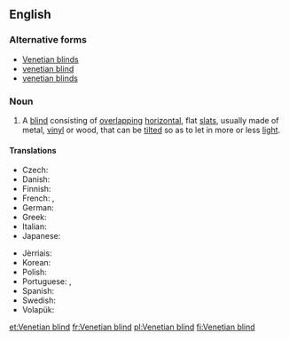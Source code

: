 ==English==
{{wikipedia}}

===Alternative forms===
* [[Venetian blinds]]
* [[venetian blind]]
* [[venetian blinds]]

===Noun===
{{en-noun|head=[[Venetian]] [[blind]]}}

# A [[blind]] consisting of [[overlapping]] [[horizontal]], flat [[slat]]s, usually made of metal, [[vinyl]] or wood, that can be [[tilt]]ed so as to let in more or less [[light]].

====Translations====
{{trans-top|blind consisting of overlapping horizontal slats}}
* Czech: {{t-|cs|žaluzie|f|p}}
* Danish: {{t-|da|persienne|c}}
* Finnish: {{t-|fi|sälekaihdin}}
* French: {{t+|fr|store vénitien|m}}, {{t+|fr|jalousie|f}}
* German: {{t+|de|Jalousie|f}}
* Greek: {{t+|el|παντζούρι|n|tr=pantzoúri}}
* Italian: {{t+|it|veneziana|f}}
* Japanese: {{t-|ja|ブラインド|sc=Jpan}}
{{trans-mid}}
* Jèrriais: {{tø|roa-jer|vénitienne|f}}
* Korean: {{t-|ko|베네치안 블라인드|sc=Kore|tr=benechian beullaindeu}}
* Polish: {{t+|pl|żaluzja}}
* Portuguese: {{t+|pt|persiana|f}}, {{t-|pt|veneziana|f}}
* Spanish: {{t+|es|persiana|f}}
* Swedish: {{t-|sv|persienn}}
* Volapük: {{t-|vo|jalusid}}
{{trans-bottom}}

[[et:Venetian blind]]
[[fr:Venetian blind]]
[[pl:Venetian blind]]
[[fi:Venetian blind]]